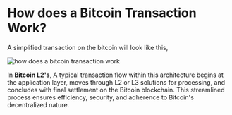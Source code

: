 # How does a Bitcoin Transaction Work?

A simplified transaction on the bitcoin will look like this,

<img
  src="/assets/how-does-a-bitcoin-transaction-work.png"
  alt="how does a bitcoin transaction work"
/>

In **Bitcoin L2's**, A typical transaction flow within this architecture begins at the
application layer, moves through L2 or L3 solutions for processing, and concludes
with final settlement on the Bitcoin blockchain. This streamlined process ensures
efficiency, security, and adherence to Bitcoin's decentralized nature.
